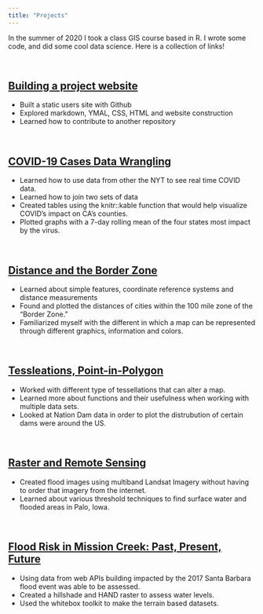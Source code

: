 ```yaml
---
title: "Projects"
---
```



In the summer of 2020 I took a class GIS course based in R. I wrote some code, and did some cool data science. Here is a collection of links! 

<br>


## [Building a project website](https://github.com/shurtadogonzalez/geog176A-lab01)

- Built a static users site with Github 
- Explored markdown, YMAL, CSS, HTML and website construction
- Learned how to contribute to another repository

<br>

## [COVID-19 Cases Data Wrangling](https://shurtadogonzalez.github.io/geog-176A-labs/lab-02.html)

- Learned how to use data from other the NYT to see real time COVID data.
- Learned how to join two sets of data
- Created tables using the knitr::kable function that would help visualize COVID's impact on CA's counties.
- Plotted graphs with a 7-day rolling mean of the four states most impact by the virus. 

<br>

## [Distance and the Border Zone](https://shurtadogonzalez.github.io/geog-176A-labs/lab-03.html)

- Learned about simple features, coordinate reference systems and distance measurements 
- Found and plotted the distances of cities within the 100 mile zone of the "Border Zone."
- Familiarized myself with the different in which a map can be represented through different graphics, information and colors.

<br> 

## [Tessleations, Point-in-Polygon](https://shurtadogonzalez.github.io/geog-176A-labs/lab-04.html)

- Worked with different type of tessellations that can alter a map.
- Learned more about functions and their usefulness when working with multiple data sets.
- Looked at Nation Dam data in order to plot the distrubution of certain dams were around the US.

<br> 

## [Raster and Remote Sensing](https://shurtadogonzalez.github.io/geog-176A-labs/lab-05.html)

- Created flood images using multiband Landsat Imagery without having to order that imagery from the internet.
- Learned about various threshold techniques to find surface water and flooded areas in Palo, Iowa.

<br>

## [Flood Risk in Mission Creek: Past, Present, Future](https://shurtadogonzalez.github.io/geog-176A-labs/lab-06.html)

- Using data from web APIs building impacted by the 2017 Santa Barbara flood event was able to be assessed.
- Created a hillshade and HAND raster to assess water levels.
- Used the whitebox toolkit to make the terrain based datasets.
